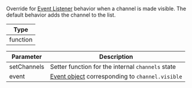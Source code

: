 Override for [Event Listener](#event-listeners) behavior when a channel is made visible.
The default behavior adds the channel to the list.

| Type |
| - |
| function |

| Parameter | Description |
| - | - |
| setChannels | Setter function for the internal `channels` state |
| event | [Event object](https://getstream.io/chat/docs/react/event_object/#event-object) corresponding to `channel.visible` |
